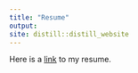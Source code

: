 ```yaml
---
title: "Resume"
output: 
site: distill::distill_website
---
```


Here is a [link](file:///Users/kieramatiska/Desktop/Bren/ESM244/kieramatiska.github.io/Matiska_Resume.pdf) to my resume.
